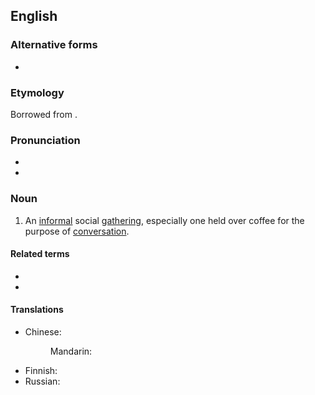 ==English==
{{was wotd|2009|November|5}}

===Alternative forms===
* {{l|en|klatsch}}

===Etymology===
Borrowed from {{bor|en|de|Klatsch||meeting at which people gossip}}.

===Pronunciation===
* {{IPA|en|/klætʃ/}}
* {{audio|en|en-us-klatch.ogg|Audio (US)}}

===Noun===
{{en-noun|es|klatchs}}

# An [[informal]] social [[gathering]], especially one held over coffee for the purpose of [[conversation]].

====Related terms====
* {{l|en|coffee klatch}}
* {{l|en|kaffeeklatch}}

====Translations====
{{trans-top|informal social gathering}}
* Chinese:
*: Mandarin: {{t-needed|cmn}}
{{trans-mid}}
* Finnish: {{t|fi|kahvitilaisuus}}
* Russian: {{t+|ru|посиде́лки}}
{{trans-bottom}}